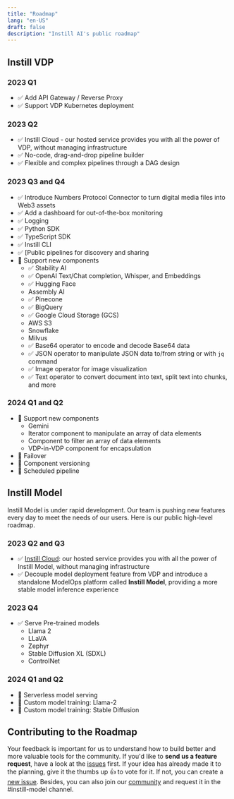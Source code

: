 ```yaml
---
title: "Roadmap"
lang: "en-US"
draft: false
description: "Instill AI's public roadmap"
---
```


## Instill VDP

### 2023 Q1

- ✅ Add API Gateway / Reverse Proxy
- ✅ Support VDP Kubernetes deployment

### 2023 Q2

- ✅ Instill Cloud - our hosted service provides you with all the power of VDP, without managing infrastructure
- ✅ No-code, drag-and-drop pipeline builder
- ✅ Flexible and complex pipelines through a DAG design

### 2023 Q3 and Q4

- ✅ Introduce Numbers Protocol Connector to turn digital media files into Web3 assets
- ✅ Add a dashboard for out-of-the-box monitoring
- ✅ Logging
- ✅ Python SDK
- ✅ TypeScript SDK
- ✅ Instill CLI
- ✅ [Public pipelines for discovery and sharing
- 🔌 Support new components
  - ✅ Stability AI
  - ✅ OpenAI Text/Chat completion, Whisper, and Embeddings
  - ✅ Hugging Face
  - Assembly AI
  - ✅ Pinecone
  - ✅ BigQuery
  - ✅ Google Cloud Storage (GCS)
  - AWS S3
  - Snowflake
  - Milvus
  - ✅ Base64 operator to encode and decode Base64 data
  - ✅ JSON operator to manipulate JSON data to/from string or with `jq` command 
  - ✅ Image operator for image visualization
  - ✅ Text operator to convert document into text, split text into chunks, and more

### 2024 Q1 and Q2

- 🔌 Support new components
  - Gemini
  - Iterator component to manipulate an array of data elements
  - Component to filter an array of data elements
  - VDP-in-VDP component for encapsulation
- 🎯 Failover
- 🎯 Component versioning
- 🎯 Scheduled pipeline

## Instill Model

Instill Model is under rapid development. Our team is pushing new features every day to meet the needs of our users.
Here is our public high-level roadmap.

### 2023 Q2 and Q3

- ✅ [Instill Cloud](https://www.instill.tech/?utm_source=documentation&utm_medium=link): our hosted service provides you with all the power of Instill Model, without managing infrastructure
- ✅ Decouple model deployment feature from VDP and introduce a standalone ModelOps platform called **Instill Model**, providing a more stable model inference experience

### 2023 Q4

- ✅ Serve Pre-trained models
  - Llama 2
  - LLaVA
  - Zephyr
  - Stable Diffusion XL (SDXL)
  - ControlNet

### 2024 Q1 and Q2

- 🎯 Serverless model serving
- 🔮 Custom model training: Llama-2
- 🔮 Custom model training: Stable Diffusion

## Contributing to the Roadmap

Your feedback is important for us to understand how to build better and more valuable tools for the community.
If you'd like to **send us a feature request**, have a look at the [issues](https://github.com/instill-ai/community/issues) first.
If your idea has already made it to the planning, give it the thumbs up 👍 to vote for it. If not, you can create a [new issue](https://github.com/instill-ai/community/issues/new).
Besides, you can also join our [community](https://discord.gg/sevxWsqpGh) and request it in the #instill-model channel.
